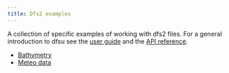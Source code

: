 ```yaml
---
title: Dfs2 examples
---
```


A collection of specific examples of working with dfs2 files. For a general introduction to dfsu see the [user guide](../../user-guide/dfs2.qmd) and the [API reference](../../api/#dfs).

* [Bathymetry](bathy.qmd)
* [Meteo data](gfs.qmd)


